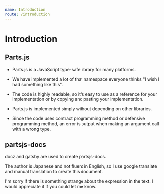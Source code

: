 ```yaml
---
name: Introduction
route: /introduction
---
```


# Introduction

## Parts.js 

- Parts.js is a JavaScript type-safe library for many platforms.

- We have implemented a lot of that namespace everyone thinks "I wish I had something like this".

- The code is highly readable, so it's easy to use as a reference for your implementation or by copying and pasting your implementation.

- Parts.js is implemented simply without depending on other libraries.

- Since the code uses contract programming method or defensive programming method, an error is output when making an argument call with a wrong type.

## partsjs-docs

docz and gatsby are used to create partsjs-docs.

The author is Japanese and not fluent in English, so I use google translate and manual translation to create this document.

I'm sorry if there is something strange about the expression in the text. I would appreciate it if you could let me know.
